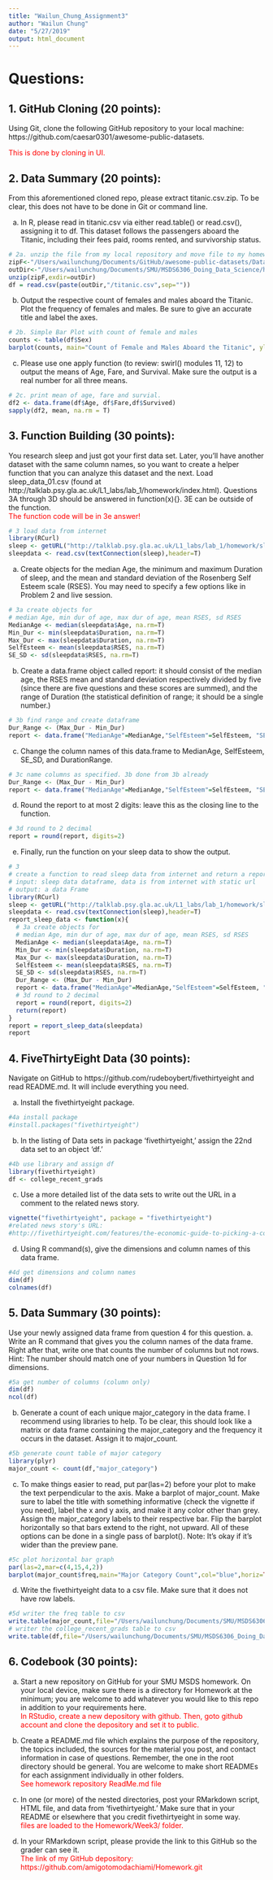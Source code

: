 ```yaml
---
title: "Wailun_Chung_Assignment3"
author: "Wailun Chung"
date: "5/27/2019"
output: html_document
---
```


# Questions:

## 1. GitHub Cloning (20 points): 
Using Git, clone the following GitHub repository to your local machine: https://github.com/caesar0301/awesome-public-datasets.  <br />

<span style="color:red">This is done by cloning in UI.</span><br />

## 2.	Data Summary (20 points): 
From this aforementioned cloned repo, please extract titanic.csv.zip.  To be clear, this does not have to be done in Git or command line. <br />

a.	In R, please read in titanic.csv via either read.table() or read.csv(), assigning it to df.  This dataset follows the passengers aboard the Titanic, including their fees paid, rooms rented, and survivorship status.<br />

```r
# 2a. unzip the file from my local repository and move file to my homework folder
zipF<-"/Users/wailunchung/Documents/GitHub/awesome-public-datasets/Datasets/titanic.csv.zip"
outDir<-"/Users/wailunchung/Documents/SMU/MSDS6306_Doing_Data_Science/homeworks/W3"
unzip(zipF,exdir=outDir)
df = read.csv(paste(outDir,"/titanic.csv",sep=""))
```

b.	Output the respective count of females and males aboard the Titanic. Plot the frequency of females and males.  Be sure to give an accurate title and label the axes.<br />

```r
# 2b. Simple Bar Plot with count of female and males
counts <- table(df$Sex)
barplot(counts, main="Count of Female and Males Aboard the Titanic", ylim=c(0,650),xlab="Sex")
```

c.	Please use one apply function (to review: swirl() modules 11, 12) to output the means of Age, Fare, and Survival.  Make sure the output is a real number for all three means.<br />

```r
# 2c. print mean of age, fare and survial.
df2 <- data.frame(df$Age, df$Fare,df$Survived)
sapply(df2, mean, na.rm = T) 
```

## 3.	Function Building (30 points): 
You research sleep and just got your first data set.  Later, you’ll have another dataset with the same column names, so you want to create a helper function that you can analyze this dataset and the next.  Load sleep_data_01.csv (found at http://talklab.psy.gla.ac.uk/L1_labs/lab_1/homework/index.html).  Questions 3A through 3D should be answered in function(x){}.  3E can be outside of the function. <br />
<span style="color:red">The function code will be in 3e answer! </span>

```r
# 3 load data from internet
library(RCurl)
sleep <- getURL("http://talklab.psy.gla.ac.uk/L1_labs/lab_1/homework/sleep_data_01.csv")
sleepdata <- read.csv(textConnection(sleep),header=T)
```

a.	Create objects for the median Age, the minimum and maximum Duration of sleep, and the mean and standard deviation of the Rosenberg Self Esteem scale (RSES).  You may need to specify a few options like in Problem 2 and live session.<br />

```r
# 3a create objects for 
# median Age, min dur of age, max dur of age, mean RSES, sd RSES
MedianAge <- median(sleepdata$Age, na.rm=T)
Min_Dur <- min(sleepdata$Duration, na.rm=T)
Max_Dur <- max(sleepdata$Duration, na.rm=T)
SelfEsteem <- mean(sleepdata$RSES, na.rm=T)
SE_SD <- sd(sleepdata$RSES, na.rm=T)
```

b.	Create a data.frame object called report: it should consist of the median age, the RSES mean and standard deviation respectively divided by five (since there are five questions and these scores are summed), and the range of Duration (the statistical definition of range; it should be a single number.)<br />

```r
# 3b find range and create dataframe 
Dur_Range <- (Max_Dur - Min_Dur)
report <- data.frame("MedianAge"=MedianAge,"SelfEsteem"=SelfEsteem, "SE_SD" = SE_SD/5,"DurationRange" = Dur_Range)
```

c.	Change the column names of this data.frame to MedianAge, SelfEsteem, SE_SD, and DurationRange.<br />
```r
# 3c name columns as specified. 3b done from 3b already
Dur_Range <- (Max_Dur - Min_Dur)
report <- data.frame("MedianAge"=MedianAge,"SelfEsteem"=SelfEsteem, "SE_SD" = SE_SD/5,"DurationRange" = Dur_Range)
```

d.	Round the report to at most 2 digits: leave this as the closing line to the function.<br />
```r
# 3d round to 2 decimal
report = round(report, digits=2)
```

e.	Finally, run the function on your sleep data to show the output.<br />
```r
# 3 
# create a function to read sleep data from internet and return a report data frame with basic statistic
# input: sleep data dataframe, data is from internet with static url
# output: a data Frame
library(RCurl)
sleep <- getURL("http://talklab.psy.gla.ac.uk/L1_labs/lab_1/homework/sleep_data_01.csv")
sleepdata <- read.csv(textConnection(sleep),header=T)
report_sleep_data <- function(x){
  # 3a create objects for 
  # median Age, min dur of age, max dur of age, mean RSES, sd RSES
  MedianAge <- median(sleepdata$Age, na.rm=T)
  Min_Dur <- min(sleepdata$Duration, na.rm=T)
  Max_Dur <- max(sleepdata$Duration, na.rm=T)
  SelfEsteem <- mean(sleepdata$RSES, na.rm=T)
  SE_SD <- sd(sleepdata$RSES, na.rm=T)
  Dur_Range <- (Max_Dur - Min_Dur)
  report <- data.frame("MedianAge"=MedianAge,"SelfEsteem"=SelfEsteem, "SE_SD" = SE_SD/5,"DurationRange" = Dur_Range)
  # 3d round to 2 decimal
  report = round(report, digits=2)
  return(report)
}
report = report_sleep_data(sleepdata)
report
```

## 4.	FiveThirtyEight Data (30 points): 
Navigate on GitHub to https://github.com/rudeboybert/fivethirtyeight and read README.md. It will include everything you need. <br />

a.	Install the fivethirtyeight package.<br />
```r
#4a install package
#install.packages("fivethirtyeight")
```
b.	In the listing of Data sets in package ‘fivethirtyeight,’ assign the 22nd data set to an object ‘df.’<br />
```r
#4b use library and assign df
library(fivethirtyeight)
df <- college_recent_grads
```
c.	Use a more detailed list of the data sets to write out the URL in a comment to the related news story.<br />
```r
vignette("fivethirtyeight", package = "fivethirtyeight")
#related news story's URL:
#http://fivethirtyeight.com/features/the-economic-guide-to-picking-a-college-major/
```

d.	Using R command(s), give the dimensions and column names of this data frame.<br />
```r
#4d get dimensions and column names
dim(df)
colnames(df)
```

## 5.	Data Summary (30 points): 
Use your newly assigned data frame from question 4 for this question. 
a.	Write an R command that gives you the column names of the data frame.  Right after that, write one that counts the number of columns but not rows.  Hint: The number should match one of your numbers in Question 1d for dimensions.<br />
```r
#5a get number of columns (column only)
dim(df)
ncol(df)
```
b.	Generate a count of each unique major_category in the data frame.  I recommend using libraries to help.  To be clear, this should look like a matrix or data frame containing the major_category and the frequency it occurs in the dataset.  Assign it to major_count.<br />
```r
#5b generate count table of major category
library(plyr)
major_count <- count(df,"major_category")
```

c.	To make things easier to read, put par(las=2) before your plot to make the text perpendicular to the axis.  Make a barplot of major_count.  Make sure to label the title with something informative (check the vignette if you need), label the x and y axis, and make it any color other than grey.  Assign the major_category labels to their respective bar.  Flip the barplot horizontally so that bars extend to the right, not upward.  All of these options can be done in a single pass of barplot(). Note: It’s okay if it’s wider than the preview pane.<br />
```r
#5c plot horizontal bar graph
par(las=2,mar=c(4,15,4,2)) 
barplot(major_count$freq,main="Major Category Count",col="blue",horiz=TRUE,names.arg=major_count$major_category,xlab="major count",xlim=c(0,30))
```

d.	Write the fivethirtyeight data to a csv file.  Make sure that it does not have row labels.<br />
```r
#5d writer the freq table to csv
write.table(major_count,file="/Users/wailunchung/Documents/SMU/MSDS6306_Doing_Data_Science/homeworks/W3/major_count.csv" ,sep=",",row.names=FALSE,col.names=TRUE)
# writer the college_recent_grads table to csv
write.table(df,file="/Users/wailunchung/Documents/SMU/MSDS6306_Doing_Data_Science/homeworks/W3/college_recent_grads.csv" ,sep=",",row.names=FALSE,col.names=TRUE)
```

## 6.	Codebook (30 points): 
a.	Start a new repository on GitHub for your SMU MSDS homework.  On your local device, make sure there is a directory for Homework at the minimum; you are welcome to add whatever you would like to this repo in addition to your requirements here. <br />
<span style="color:red">In RStudio, create a new depository with github. Then, goto github account and clone the depository and set it to public. </span><br />

b.	Create a README.md file which explains the purpose of the repository, the topics included, the sources for the material you post, and contact information in case of questions. Remember, the one in the root directory should be general.  You are welcome to make short READMEs for each assignment individually in other folders.<br />
<span style="color:red">See homework repository ReadMe.md file </span><br />

c.	In one (or more) of the nested directories, post your RMarkdown script, HTML file, and data from ‘fivethirtyeight.’  Make sure that in your README or elsewhere that you credit fivethirtyeight in some way.<br />
<span style="color:red">files are loaded to the Homework/Week3/ folder.</span><br />

d.	In your RMarkdown script, please provide the link to this GitHub so the grader can see it.<br />
<span style="color:red">The link of my GitHub depository:<br />
https://github.com/amigotomodachiami/Homework.git </span><br />





